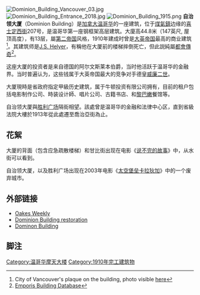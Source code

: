 [[Image:Dominion_Building_Vancouver_03.jpg|thumb]]
[[Image:Dominion_Building_Entrance_2018.jpg|thumb]]
[[Image:Dominion_Building_1915.png|thumb]]
'''自治领大厦'''（Dominion Building）是[[加拿大|加拿大]][[温哥华|温哥华]]的一座建筑，位于[[煤氣鎮|煤氣鎮]]边缘的[[喜士定街|喜士定西街]]207号，是温哥华第一座钢框架高层建筑。大廈高44.8米（147英尺, 屋顶高度），有13层，屬[[第二帝国|第二帝国]]风格，1910年建成时曾是[[大英帝国|大英帝国]]最高的商业建筑<ref>City of Vancouver's plaque on the building, photo visible [http://www.waymarking.com/gallery/image.aspx?f=1&guid=47033a93-3fc5-48fb-9b5b-d46cf9671739 here]</ref>。其建筑师是[[J.S._Helyer|J.S. Helyer]]，有稱他在大厦前的楼梯摔倒死亡，但此説純屬[[都會傳奇|都會傳奇]]<ref>[http://www.emporis.com/en/wm/bu/?id=113266 Emporis Building Database]</ref>。

这座大厦的投资者是来自德国的阿尔文斯莱本伯爵，当时他活跃于温哥华的金融界。当时普遍认为，这些钱属于大英帝国最大的竞争对手德皇[[威廉二世_(德國)|威廉二世]]。

大厦現時是省政府指定甲級历史建筑，属于牛顿投资有限公司拥有，目前的租户包括电影制作公司、時装设计師、唱片公司、古籍书店、和[[黎巴嫩|黎巴嫩]]餐馆等。 

自治领大厦與[[胜利广场_(温哥华)|胜利广场]]隔街相望。該處曾是温哥华的金融和法律中心区，直到省級法院大樓於1913年從此處遷至喬治亞街為止。

== 花絮== 
大厦的背面（包含应急疏散楼梯）和甘比街出现在电影《[[说不完的故事|说不完的故事]]》中，从水街可以看到。 

自治领大厦，以及胜利广场出现在2003年电影《[[太空堡垒卡拉狄加|太空堡垒卡拉狄加]]》中的一个废弃城市。

==外部链接==
* [http://www.ratebeer.com/Beer-News/Article-524.htm Oakes Weekly]
* [http://www.rjc.ca/cms/page1162.cfm Dominion Building restoration]
* [https://web.archive.org/web/20060309150503/http://www.where.ca/vancouver/article_feature~listing_id~5.htm Dominon Building]

==脚注==
<references/>
{{Commons|Category:Dominion Building}}

{{coord|49|16|57|N|123|06|36|W|region:CA-BC_type:landmark_source:dewiki|display=title}}

{{start box}}
{{succession box|
  before=[[Trader's_Bank_Building_(Toronto)|Trader's Bank Building (Toronto)]]|
  title=加拿大最高建筑|
  years=1910年—1912年<br/><small>53m</small>|
  after=[[太阳塔_(温哥华)|太阳塔 (温哥华)]]}}

[[Category:温哥华摩天大楼|Category:温哥华摩天大楼]]
[[Category:1910年完工建筑物|Category:1910年完工建筑物]]
